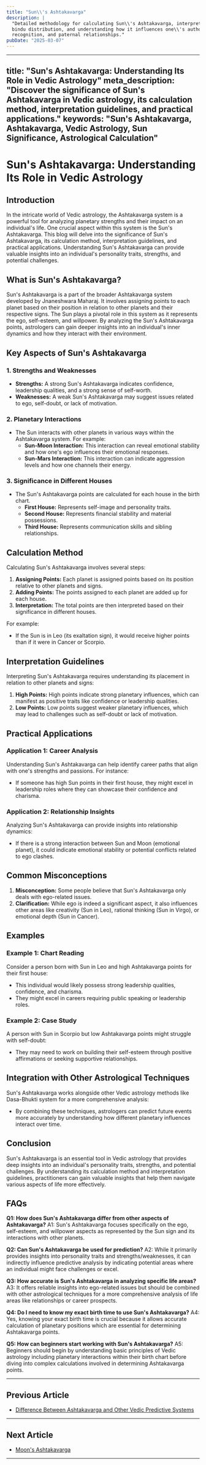 ```yaml
---
title: "Sun\\'s Ashtakavarga"
description: |
  "Detailed methodology for calculating Sun\\'s Ashtakavarga, interpreting its
  bindu distribution, and understanding how it influences one\\'s authority,
  recognition, and paternal relationships."
pubDate: "2025-03-07"
---
```


---
title: "Sun's Ashtakavarga: Understanding Its Role in Vedic Astrology"
meta_description: "Discover the significance of Sun's Ashtakavarga in Vedic astrology, its calculation method, interpretation guidelines, and practical applications."
keywords: "Sun's Ashtakavarga, Ashtakavarga, Vedic Astrology, Sun Significance, Astrological Calculation"
---

# Sun's Ashtakavarga: Understanding Its Role in Vedic Astrology

## Introduction

In the intricate world of Vedic astrology, the Ashtakavarga system is a powerful tool for analyzing planetary strengths and their impact on an individual's life. One crucial aspect within this system is the Sun's Ashtakavarga. This blog will delve into the significance of Sun's Ashtakavarga, its calculation method, interpretation guidelines, and practical applications. Understanding Sun's Ashtakavarga can provide valuable insights into an individual's personality traits, strengths, and potential challenges.

## What is Sun's Ashtakavarga?

Sun's Ashtakavarga is a part of the broader Ashtakavarga system developed by Jnaneshwara Maharaj. It involves assigning points to each planet based on their position in relation to other planets and their respective signs. The Sun plays a pivotal role in this system as it represents the ego, self-esteem, and willpower. By analyzing the Sun's Ashtakavarga points, astrologers can gain deeper insights into an individual's inner dynamics and how they interact with their environment.

## Key Aspects of Sun's Ashtakavarga

### 1. **Strengths and Weaknesses**
- **Strengths:** A strong Sun's Ashtakavarga indicates confidence, leadership qualities, and a strong sense of self-worth.
- **Weaknesses:** A weak Sun's Ashtakavarga may suggest issues related to ego, self-doubt, or lack of motivation.

### 2. **Planetary Interactions**
- The Sun interacts with other planets in various ways within the Ashtakavarga system. For example:
  - **Sun-Moon Interaction:** This interaction can reveal emotional stability and how one's ego influences their emotional responses.
  - **Sun-Mars Interaction:** This interaction can indicate aggression levels and how one channels their energy.

### 3. **Significance in Different Houses**
- The Sun's Ashtakavarga points are calculated for each house in the birth chart.
  - **First House:** Represents self-image and personality traits.
  - **Second House:** Represents financial stability and material possessions.
  - **Third House:** Represents communication skills and sibling relationships.

## Calculation Method

Calculating Sun's Ashtakavarga involves several steps:

1. **Assigning Points:** Each planet is assigned points based on its position relative to other planets and signs.
2. **Adding Points:** The points assigned to each planet are added up for each house.
3. **Interpretation:** The total points are then interpreted based on their significance in different houses.

For example:
- If the Sun is in Leo (its exaltation sign), it would receive higher points than if it were in Cancer or Scorpio.

## Interpretation Guidelines

Interpreting Sun's Ashtakavarga requires understanding its placement in relation to other planets and signs:

1. **High Points:** High points indicate strong planetary influences, which can manifest as positive traits like confidence or leadership qualities.
2. **Low Points:** Low points suggest weaker planetary influences, which may lead to challenges such as self-doubt or lack of motivation.

## Practical Applications

### Application 1: Career Analysis
Understanding Sun's Ashtakavarga can help identify career paths that align with one's strengths and passions. For instance:
- If someone has high Sun points in their first house, they might excel in leadership roles where they can showcase their confidence and charisma.

### Application 2: Relationship Insights
Analyzing Sun's Ashtakavarga can provide insights into relationship dynamics:
- If there is a strong interaction between Sun and Moon (emotional planet), it could indicate emotional stability or potential conflicts related to ego clashes.

## Common Misconceptions

1. **Misconception:** Some people believe that Sun's Ashtakavarga only deals with ego-related issues.
2. **Clarification:** While ego is indeed a significant aspect, it also influences other areas like creativity (Sun in Leo), rational thinking (Sun in Virgo), or emotional depth (Sun in Cancer).

## Examples

### Example 1: Chart Reading
Consider a person born with Sun in Leo and high Ashtakavarga points for their first house:
- This individual would likely possess strong leadership qualities, confidence, and charisma.
- They might excel in careers requiring public speaking or leadership roles.

### Example 2: Case Study
A person with Sun in Scorpio but low Ashtakavarga points might struggle with self-doubt:
- They may need to work on building their self-esteem through positive affirmations or seeking supportive relationships.

## Integration with Other Astrological Techniques

Sun's Ashtakavarga works alongside other Vedic astrology methods like Dasa-Bhukti system for a more comprehensive analysis:
- By combining these techniques, astrologers can predict future events more accurately by understanding how different planetary influences interact over time.

## Conclusion

Sun's Ashtakavarga is an essential tool in Vedic astrology that provides deep insights into an individual's personality traits, strengths, and potential challenges. By understanding its calculation method and interpretation guidelines, practitioners can gain valuable insights that help them navigate various aspects of life more effectively.

## FAQs

**Q1: How does Sun's Ashtakavarga differ from other aspects of Ashtakavarga?**
A1: Sun's Ashtakavarga focuses specifically on the ego, self-esteem, and willpower aspects as represented by the Sun sign and its interactions with other planets.

**Q2: Can Sun's Ashtakavarga be used for prediction?**
A2: While it primarily provides insights into personality traits and strengths/weaknesses, it can indirectly influence predictive analysis by indicating potential areas where an individual might face challenges or excel.

**Q3: How accurate is Sun's Ashtakavarga in analyzing specific life areas?**
A3: It offers reliable insights into ego-related issues but should be combined with other astrological techniques for a more comprehensive analysis of life areas like relationships or career prospects.

**Q4: Do I need to know my exact birth time to use Sun's Ashtakavarga?**
A4: Yes, knowing your exact birth time is crucial because it allows accurate calculation of planetary positions which are essential for determining Ashtakavarga points.

**Q5: How can beginners start working with Sun's Ashtakavarga?**
A5: Beginners should begin by understanding basic principles of Vedic astrology including planetary interactions within their birth chart before diving into complex calculations involved in determining Ashtakavarga points.

---

## Previous Article
- [Difference Between Ashtakavarga and Other Vedic Predictive Systems](/blogs-md/17_Ashtakavarga/170105_Difference_Between_Ashtakavarga_and_Other_Vedic_Predictive_Systems.mdx)

---

## Next Article
- [Moon\'s Ashtakavarga](/blogs-md/17_Ashtakavarga/170202_Moon's_Ashtakavarga.mdx)

---
